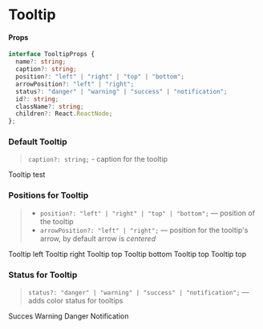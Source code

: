 
<Meta title="Components/Tooltip" component={Tooltip} />

# Tooltip

#### Props


```typescript
interface TooltipProps {
  name?: string;
  caption?: string;
  position?: "left" | "right" | "top" | "bottom";
  arrowPosition?: "left" | "right";
  status?: "danger" | "warning" | "success" | "notification";
  id?: string;
  className?: string;
  children?: React.ReactNode;
};
```

### Default Tooltip

> `caption?: string;` - caption for the tooltip

<Preview>
  <Story name="default">
    <div style={{textAlign: "center"}}>
      <Tooltip name="Hello there" caption="Hello there" >
        <Text>Tooltip test</Text>
      </Tooltip>
    </div>
  </Story>
</Preview>

### Positions for Tooltip

> - `position?: "left" | "right" | "top" | "bottom";` — position of the tooltip
> - `arrowPosition?: "left" | "right";` — position for the tooltip's arrow, by default arrow is _centered_

<Preview>
  <Story name="position">
    <div style={{textAlign: "center"}}>
      <Tooltip name="Hello there" caption="Hello there" position="left">
        <Text>Tooltip left</Text>
      </Tooltip>
      <Spacer height="2.5rem" />
      <Tooltip name="Hello there" caption="Hello there" position="right">
        <Text>Tooltip right</Text>
      </Tooltip>
      <Spacer height="2.5rem" />
      <Tooltip name="Hello there" caption="Hello there" position="top">
        <Text>Tooltip top</Text>
      </Tooltip>
      <Spacer height="2.5rem" />
      <Tooltip name="Hello there" caption="Hello there" position="bottom">
        <Text>Tooltip bottom</Text>
      </Tooltip>
      <Spacer height="2.5rem" />
      <Tooltip name="Hello there" caption="Hello there" position="top" arrowPosition="left">
        <Text>Tooltip top</Text>
      </Tooltip>
      <Spacer height="2.5rem" />
      <Tooltip name="Hello there" caption="Hello there" position="bottom" arrowPosition="right">
        <Text>Tooltip top</Text>
      </Tooltip>
    </div>
  </Story>
</Preview>

### Status for Tooltip

> `status?: "danger" | "warning" | "success" | "notification";` — adds color status for tooltips

<Preview>
  <Story name="status">
    <div style={{textAlign: "center"}}>
      <Tooltip name="Hello there" caption="Hello there" status="success" position="left">
        <Text>Succes</Text>
      </Tooltip>
      <Spacer height="2.5rem" />
      <Tooltip name="Hello there" caption="Hello there" status="warning" position="right">
        <Text>Warning</Text>
      </Tooltip>
      <Spacer height="2.5rem" />
      <Tooltip name="Hello there" caption="Hello there" status="danger" position="bottom">
        <Text>Danger</Text>
      </Tooltip>
      <Spacer height="2.5rem" />
      <Tooltip name="Hello there" caption="Hello there" status="notification" position="top">
        <Text>Notification</Text>
      </Tooltip>
    </div>
  </Story>
</Preview>
